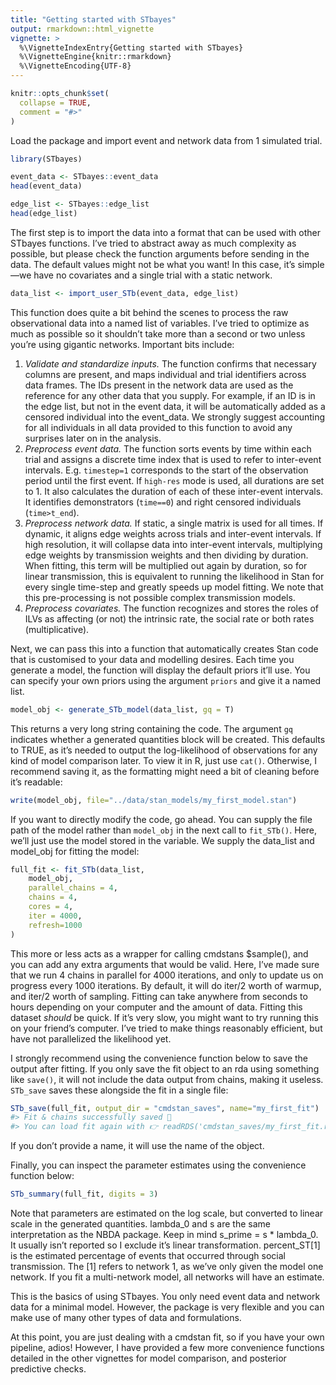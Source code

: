 ```yaml
---
title: "Getting started with STbayes"
output: rmarkdown::html_vignette
vignette: >
  %\VignetteIndexEntry{Getting started with STbayes}
  %\VignetteEngine{knitr::rmarkdown}
  %\VignetteEncoding{UTF-8}
---
```


```r
knitr::opts_chunk$set(
  collapse = TRUE,
  comment = "#>"
)
```

Load the package and import event and network data from 1 simulated trial.
```r
library(STbayes)

event_data <- STbayes::event_data
head(event_data)

edge_list <- STbayes::edge_list
head(edge_list)
```

The first step is to import the data into a format that can be used with other STbayes functions. I've tried to abstract away as much complexity as possible, but please check the function arguments before sending in the data. The default values might not be what you want! In this case, it's simple---we have no covariates and a single trial with a static network.

```r
data_list <- import_user_STb(event_data, edge_list)
```

This function does quite a bit behind the scenes to process the raw observational data into a named list of variables. I've tried to optimize as much as possible so it shouldn't take more than a second or two unless you're using gigantic networks. Important bits include:

1. *Validate and standardize inputs.* The function confirms that necessary columns are present, and maps individual and trial identifiers across data frames. The IDs present in the network data are used as the reference for any other data that you supply. For example, if an ID is in the edge list, but not in the event data, it will be automatically added as a censored individual into the event_data. We strongly suggest accounting for all individuals in all data provided to this function to avoid any surprises later on in the analysis.
2. *Preprocess event data.* The function sorts events by time within each trial and assigns a discrete time index that is used to refer to inter-event intervals. E.g. ```timestep=1``` corresponds to the start of the observation period until the first event. If ```high-res``` mode is used, all durations are set to 1. It also calculates the duration of each of these inter-event intervals. It identifies demonstrators (```time==0```) and right censored individuals (```time>t_end```).
3. *Preprocess network data.* If static, a single matrix is used for all times. If dynamic, it aligns edge weights across trials and inter-event intervals. If high resolution, it will collapse data into inter-event intervals, multiplying edge weights by transmission weights and then dividing by duration. When fitting, this term will be multiplied out again by duration, so for linear transmission, this is equivalent to running the likelihood in Stan for every single time-step and greatly speeds up model fitting. We note that this pre-processing is not possible complex transmission models.
4. *Preprocess covariates.* The function recognizes and stores the roles of ILVs as affecting (or not) the intrinsic rate, the social rate or both rates (multiplicative).

Next, we can pass this into a function that automatically creates Stan code that is customised to your data and modelling desires. Each time you generate a model, the function will display the default priors it'll use. You can specify your own priors using the argument ```priors``` and give it a named list.

```r
model_obj <- generate_STb_model(data_list, gq = T)
```

This returns a very long string containing the code. The argument ```gq``` indicates whether a generated quantities block will be created. This defaults to TRUE, as it's needed to output the log-likelihood of observations for any kind of model comparison later. To view it in R, just use ```cat()```. Otherwise, I recommend saving it, as the formatting might need a bit of cleaning before it's readable:

```r
write(model_obj, file="../data/stan_models/my_first_model.stan")
```

If you want to directly modify the code, go ahead. You can supply the file path of the model rather than ```model_obj``` in the next call to ```fit_STb()```. Here, we'll just use the model stored in the variable. We supply the data_list and model_obj for fitting the model:

```r
full_fit <- fit_STb(data_list,
    model_obj,
    parallel_chains = 4,
    chains = 4,
    cores = 4,
    iter = 4000,
    refresh=1000
)
```

This more or less acts as a wrapper for calling cmdstans $sample(), and you can add any extra arguments that would be valid. Here, I've made sure that we run 4 chains in parallel for 4000 iterations, and only to update us on progress every 1000 iterations. By default, it will do iter/2 worth of warmup, and iter/2 worth of sampling. Fitting can take anywhere from seconds to hours depending on your computer and the amount of data. Fitting this dataset _should_ be quick. If it's very slow, you might want to try running this on your friend's computer. I've tried to make things reasonably efficient, but have not parallelized the likelihood yet.

I strongly recommend using the convenience function below to save the output after fitting. If you only save the fit object to an rda using something like ```save()```, it will not include the data output from chains, making it useless. ```STb_save``` saves these alongside the fit in a single file:

```r
STb_save(full_fit, output_dir = "cmdstan_saves", name="my_first_fit")
#> Fit & chains successfully saved 💾 
#> You can load fit again with 👉 readRDS('cmdstan_saves/my_first_fit.rds') 
```

If you don't provide a name, it will use the name of the object. 

Finally, you can inspect the parameter estimates using the convenience function below:

```r
STb_summary(full_fit, digits = 3)
```

Note that parameters are estimated on the log scale, but converted to linear scale in the generated quantities. lambda_0 and s are the same interpretation as the NBDA package. Keep in mind s_prime = s * lambda_0. It usually isn't reported so I exclude it's linear transformation. percent_ST[1] is the estimated percentage of events that occurred through social transmission. The [1] refers to network 1, as we've only given the model one network. If you fit a multi-network model, all networks will have an estimate.

This is the basics of using STbayes. You only need event data and network data for a minimal model. However, the package is very flexible and you can make use of many other types of data and formulations.

At this point, you are just dealing with a cmdstan fit, so if you have your own pipeline, adios! However, I have provided a few more convenience functions detailed in the other vignettes for model comparison, and posterior predictive checks.
